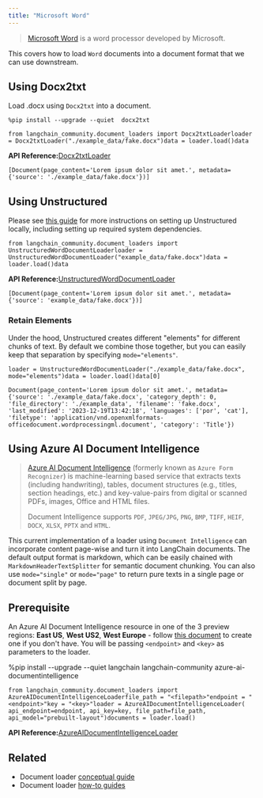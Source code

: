 ```yaml
---
title: "Microsoft Word"
---
```


> [Microsoft Word](https://www.microsoft.com/en-us/microsoft-365/word) is a word processor developed by Microsoft.

This covers how to load `Word` documents into a document format that we can use downstream.

## Using Docx2txt

Load .docx using `Docx2txt` into a document.

```
%pip install --upgrade --quiet  docx2txt
```

```
from langchain_community.document_loaders import Docx2txtLoaderloader = Docx2txtLoader("./example_data/fake.docx")data = loader.load()data
```

**API Reference:**[Docx2txtLoader](https://python.langchain.com/api_reference/community/document_loaders/langchain_community.document_loaders.word_document.Docx2txtLoader.html)

```
[Document(page_content='Lorem ipsum dolor sit amet.', metadata={'source': './example_data/fake.docx'})]
```

## Using Unstructured

Please see [this guide](/src/oss/integrations/providers/unstructured) for more instructions on setting up Unstructured locally, including setting up required system dependencies.

```
from langchain_community.document_loaders import UnstructuredWordDocumentLoaderloader = UnstructuredWordDocumentLoader("example_data/fake.docx")data = loader.load()data
```

**API Reference:**[UnstructuredWordDocumentLoader](https://python.langchain.com/api_reference/community/document_loaders/langchain_community.document_loaders.word_document.UnstructuredWordDocumentLoader.html)

```
[Document(page_content='Lorem ipsum dolor sit amet.', metadata={'source': 'example_data/fake.docx'})]
```

### Retain Elements

Under the hood, Unstructured creates different "elements" for different chunks of text. By default we combine those together, but you can easily keep that separation by specifying `mode="elements"`.

```
loader = UnstructuredWordDocumentLoader("./example_data/fake.docx", mode="elements")data = loader.load()data[0]
```

```
Document(page_content='Lorem ipsum dolor sit amet.', metadata={'source': './example_data/fake.docx', 'category_depth': 0, 'file_directory': './example_data', 'filename': 'fake.docx', 'last_modified': '2023-12-19T13:42:18', 'languages': ['por', 'cat'], 'filetype': 'application/vnd.openxmlformats-officedocument.wordprocessingml.document', 'category': 'Title'})
```

## Using Azure AI Document Intelligence

> [Azure AI Document Intelligence](https://aka.ms/doc-intelligence) (formerly known as `Azure Form Recognizer`) is machine-learning based service that extracts texts (including handwriting), tables, document structures (e.g., titles, section headings, etc.) and key-value-pairs from digital or scanned PDFs, images, Office and HTML files.
>
> Document Intelligence supports `PDF`, `JPEG/JPG`, `PNG`, `BMP`, `TIFF`, `HEIF`, `DOCX`, `XLSX`, `PPTX` and `HTML`.

This current implementation of a loader using `Document Intelligence` can incorporate content page-wise and turn it into LangChain documents. The default output format is markdown, which can be easily chained with `MarkdownHeaderTextSplitter` for semantic document chunking. You can also use `mode="single"` or `mode="page"` to return pure texts in a single page or document split by page.

## Prerequisite

An Azure AI Document Intelligence resource in one of the 3 preview regions: **East US**, **West US2**, **West Europe** - follow [this document](https://learn.microsoft.com/azure/ai-services/document-intelligence/create-document-intelligence-resource?view=doc-intel-4.0.0) to create one if you don't have. You will be passing `<endpoint>` and `<key>` as parameters to the loader.

%pip install --upgrade --quiet langchain langchain-community azure-ai-documentintelligence

```
from langchain_community.document_loaders import AzureAIDocumentIntelligenceLoaderfile_path = "<filepath>"endpoint = "<endpoint>"key = "<key>"loader = AzureAIDocumentIntelligenceLoader(    api_endpoint=endpoint, api_key=key, file_path=file_path, api_model="prebuilt-layout")documents = loader.load()
```

**API Reference:**[AzureAIDocumentIntelligenceLoader](https://python.langchain.com/api_reference/community/document_loaders/langchain_community.document_loaders.doc_intelligence.AzureAIDocumentIntelligenceLoader.html)

## Related

* Document loader [conceptual guide](/src/oss/concepts/document_loaders)
* Document loader [how-to guides](/src/oss/how_to/#document-loaders)
